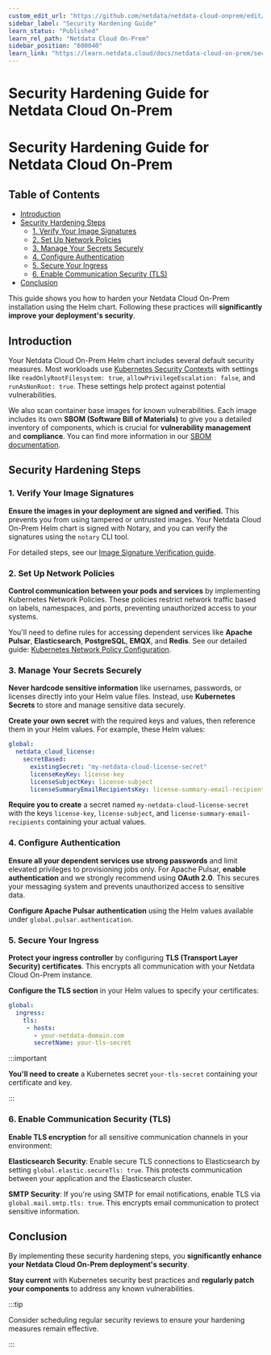 ```yaml
---
custom_edit_url: "https://github.com/netdata/netdata-cloud-onprem/edit/master/docs/learn.netdata.cloud/hardening-guide.md"
sidebar_label: "Security Hardening Guide"
learn_status: "Published"
learn_rel_path: "Netdata Cloud On-Prem"
sidebar_position: "600040"
learn_link: "https://learn.netdata.cloud/docs/netdata-cloud-on-prem/security-hardening-guide"
---
```


# Security Hardening Guide for Netdata Cloud On-Prem

# Security Hardening Guide for Netdata Cloud On-Prem

## Table of Contents

- [Introduction](#introduction)
- [Security Hardening Steps](#security-hardening-steps)
  - [1. Verify Your Image Signatures](#1-verify-your-image-signatures)
  - [2. Set Up Network Policies](#2-set-up-network-policies)
  - [3. Manage Your Secrets Securely](#3-manage-your-secrets-securely)
  - [4. Configure Authentication](#4-configure-authentication)
  - [5. Secure Your Ingress](#5-secure-your-ingress)
  - [6. Enable Communication Security (TLS)](#6-enable-communication-security-tls)
- [Conclusion](#conclusion)

This guide shows you how to harden your Netdata Cloud On-Prem installation using the Helm chart. Following these practices will **significantly improve your deployment's security**.

## Introduction

Your Netdata Cloud On-Prem Helm chart includes several default security measures. Most workloads use [Kubernetes Security Contexts](https://kubernetes.io/docs/tasks/configure-pod-container/security-context/) with settings like `readOnlyRootFilesystem: true`, `allowPrivilegeEscalation: false`, and `runAsNonRoot: true`. These settings help protect against potential vulnerabilities. 

We also scan container base images for known vulnerabilities. Each image includes its own **SBOM (Software Bill of Materials)** to give you a detailed inventory of components, which is crucial for **vulnerability management** and **compliance**. You can find more information in our [SBOM documentation](https://learn.netdata.cloud/docs/netdata-cloud-on-prem/software-bill-of-materials).

## Security Hardening Steps

### 1. Verify Your Image Signatures

**Ensure the images in your deployment are signed and verified.** This prevents you from using tampered or untrusted images. Your Netdata Cloud On-Prem Helm chart is signed with Notary, and you can verify the signatures using the `notary` CLI tool. 

For detailed steps, see our [Image Signature Verification guide](https://learn.netdata.cloud/docs/netdata-cloud-on-prem/container-image-signature-verification).

### 2. Set Up Network Policies

**Control communication between your pods and services** by implementing Kubernetes Network Policies. These policies restrict network traffic based on labels, namespaces, and ports, preventing unauthorized access to your systems.

You'll need to define rules for accessing dependent services like **Apache Pulsar**, **Elasticsearch**, **PostgreSQL**, **EMQX**, and **Redis**. See our detailed guide: [Kubernetes Network Policy Configuration](https://learn.netdata.cloud/docs/netdata-cloud-on-prem/kubernetes-network-policy-configuration).

### 3. Manage Your Secrets Securely

**Never hardcode sensitive information** like usernames, passwords, or licenses directly into your Helm value files. Instead, use **Kubernetes Secrets** to store and manage sensitive data securely.

**Create your own secret** with the required keys and values, then reference them in your Helm values. For example, these Helm values:

```yaml
global:
  netdata_cloud_license:
    secretBased:
      existingSecret: "my-netdata-cloud-license-secret"
      licenseKeyKey: license-key
      licenseSubjectKey: license-subject
      licenseSummaryEmailRecipientsKey: license-summary-email-recipients
```

**Require you to create** a secret named `my-netdata-cloud-license-secret` with the keys `license-key`, `license-subject`, and `license-summary-email-recipients` containing your actual values.

### 4. Configure Authentication

**Ensure all your dependent services use strong passwords** and limit elevated privileges to provisioning jobs only. For Apache Pulsar, **enable authentication** and we strongly recommend using **OAuth 2.0**. This secures your messaging system and prevents unauthorized access to sensitive data.

**Configure Apache Pulsar authentication** using the Helm values available under `global.pulsar.authentication`.

### 5. Secure Your Ingress

**Protect your ingress controller** by configuring **TLS (Transport Layer Security) certificates**. This encrypts all communication with your Netdata Cloud On-Prem instance. 

**Configure the TLS section** in your Helm values to specify your certificates:

```yaml
global:
  ingress:
    tls:
     - hosts:
       - your-netdata-domain.com
       secretName: your-tls-secret
```

:::important

**You'll need to create** a Kubernetes secret `your-tls-secret` containing your certificate and key.

:::

### 6. Enable Communication Security (TLS)

**Enable TLS encryption** for all sensitive communication channels in your environment:

**Elasticsearch Security**: Enable secure TLS connections to Elasticsearch by setting `global.elastic.secureTls: true`. This protects communication between your application and the Elasticsearch cluster.

**SMTP Security**: If you're using SMTP for email notifications, enable TLS via `global.mail.smtp.tls: true`. This encrypts email communication to protect sensitive information.

## Conclusion

By implementing these security hardening steps, you **significantly enhance your Netdata Cloud On-Prem deployment's security**. 

**Stay current** with Kubernetes security best practices and **regularly patch your components** to address any known vulnerabilities. 

:::tip

Consider scheduling regular security reviews to ensure your hardening measures remain effective.

:::
